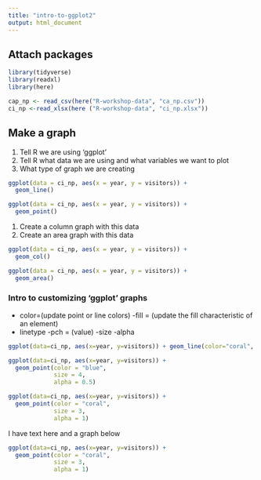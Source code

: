 ```yaml
---
title: "intro-to-ggplot2"
output: html_document
---
```




## Attach packages

```r
library(tidyverse)
library(readxl)
library(here)
```

```r
cap_np <- read_csv(here("R-workshop-data", "ca_np.csv"))
ci_np <-read_xlsx(here ("R-workshop-data", "ci_np.xlsx"))
```

## Make a graph

1. Tell R we are using 'ggplot'
2. Tell R what data we are using and what variables we want to plot
3. What type of graph we are creating

```r
ggplot(data = ci_np, aes(x = year, y = visitors)) +
  geom_line()
```
```r
ggplot(data = ci_np, aes(x = year, y = visitors)) +
  geom_point()
```
1. Create a column graph with this data
2. Create an area graph with this data

```r
ggplot(data = ci_np, aes(x = year, y = visitors)) +
  geom_col()
```
```r
ggplot(data = ci_np, aes(x = year, y = visitors)) +
  geom_area()
```
### Intro to customizing 'ggplot' graphs

- color=(update point or line colors)
-fill = (update the fill characteristic of an element)
- linetype
-pch = (value)
-size
-alpha

```r
ggplot(data=ci_np, aes(x=year, y=visitors)) + geom_line(color="coral", linetype="dashed")
```
```r
ggplot(data=ci_np, aes(x=year, y=visitors)) +
  geom_point(color = "blue",
             size = 4,
             alpha = 0.5)
```

```r
ggplot(data=ci_np, aes(x=year, y=visitors)) +
  geom_point(color = "coral",
             size = 3,
             alpha = 1)
```
I have text here and a graph below

```r
ggplot(data=ci_np, aes(x=year, y=visitors)) +
  geom_point(color = "coral",
             size = 3,
             alpha = 1)
```

